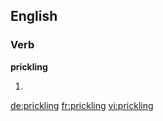 ==English==
===Verb===
'''prickling'''
# {{present participle of|[[prickle]]}}

[[de:prickling]]
[[fr:prickling]]
[[vi:prickling]]